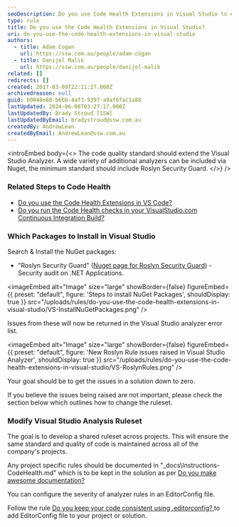 ```yaml
---
seoDescription: Do you use Code Health Extensions in Visual Studio to extend the standard and improve code quality?
type: rule
title: Do you use the Code Health Extensions in Visual Studio?
uri: do-you-use-the-code-health-extensions-in-visual-studio
authors:
  - title: Adam Cogan
    url: https://ssw.com.au/people/adam-cogan
  - title: Danijel Malik
    url: https://ssw.com.au/people/danijel-malik
related: []
redirects: []
created: 2017-03-09T22:11:27.000Z
archivedreason: null
guid: b0048e8d-b6bb-4af3-9397-a9af6fac1a88
lastUpdated: 2024-06-08T03:27:17.000Z
lastUpdatedBy: Brady Stroud [SSW]
lastUpdatedByEmail: bradystroud@ssw.com.au
createdBy: AndrewLean
createdByEmail: AndrewLean@ssw.com.au
---
```


<introEmbed
  body={<>
The code quality standard should extend the Visual Studio Analyzer. A wide variety of additional analyzers can be included via Nuget, the minimum standard should include Roslyn Security Guard.
  </>}
/>
### Related Steps to Code Health

- [Do you use the Code Health Extensions in VS Code?](/do-you-use-the-code-health-extensions-in-vs-code)
- [Do you run the Code Health checks in your VisualStudio.com Continuous Integration Build?](/do-you-run-the-code-health-checks-in-your-visualstudio-com-continuous-integration-build)

### Which Packages to Install in Visual Studio

Search & Install the NuGet packages:

- "Roslyn Security Guard" ([Nuget page for Roslyn Security Guard](https://www.nuget.org/packages/RoslynSecurityGuard/)) - Security audit on .NET Applications.


<imageEmbed
  alt="Image"
  size="large"
  showBorder={false}
  figureEmbed={{
    preset: "default",
    figure: 'Steps to install NuGet Packages',
    shouldDisplay: true
  }}
  src="/uploads/rules/do-you-use-the-code-health-extensions-in-visual-studio/VS-InstallNuGetPackages.png"
/>

Issues from these will now be returned in the Visual Studio analyzer error list.

<imageEmbed
  alt="Image"
  size="large"
  showBorder={false}
  figureEmbed={{
    preset: "default",
    figure: 'New Roslyn Rule issues raised in Visual Studio Analyzer',
    shouldDisplay: true
  }}
  src="/uploads/rules/do-you-use-the-code-health-extensions-in-visual-studio/VS-RoslynRules.png"
/>

Your goal should be to get the issues in a solution down to zero.

If you believe the issues being raised are not important, please check the section below which outlines how to change the ruleset.

### Modify Visual Studio Analysis Ruleset

The goal is to develop a shared ruleset across projects. This will ensure the same standard and quality of code is maintained across all of the company's projects.

Any project specific rules should be documented in "\_docs\Instructions-CodeHealth.md" which is to be kept in the solution as per [Do you make awesome documentation?](/awesome-documentation/)

You can configure the severity of analyzer rules in an EditorConfig file.

Follow the rule [Do you keep your code consistent using .editorconfig?
](/consistent-code-style/) to add EditorConfig file to your project or solution.
